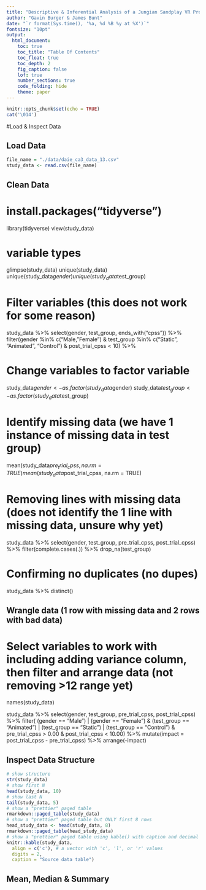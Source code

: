```yaml
---
title: "Descriptive & Inferential Analysis of a Jungian Sandplay VR Project"
author: "Gavin Burger & James Bunt"
date: "`r format(Sys.time(), '%a, %d %B %y at %X')`"
fontsize: "10pt"
output: 
  html_document:
    toc: true
    toc_title: "Table Of Contents"
    toc_float: true
    toc_depth: 2
    fig_caption: false
    lof: true
    number_sections: true
    code_folding: hide
    theme: paper
---
```


```r
knitr::opts_chunk$set(echo = TRUE)
cat('\014')
```

#Load & Inspect Data

## Load Data

```r
file_name = "./data/daie_ca3_data_13.csv"
study_data <- read.csv(file_name)
```

## Clean Data

# install.packages("tidyverse")
library(tidyverse)
view(study_data)

# variable types
glimpse(study_data)
unique(study_data)
unique(study_data$gender)
unique(study_data$test_group)

# Filter variables (this does not work for some reason)
study_data %>%
  select(gender, test_group, ends_with("cpss")) %>%
  filter(gender %in% c("Male, "Female") & test_group %in% c("Static", "Animated", "Control") & post_trial_cpss < 10) %>%

# Change variables to factor variable 
study_data$gender <- as.factor(study_data$gender)
study_data$test_group <- as.factor(study_data$test_group)

# Identify missing data (we have 1 instance of missing data in test group)
mean(study_data$pre_trial_cpss, na.rm = TRUE)
mean(study_data$post_trial_cpss, na.rm = TRUE)

# Removing lines with missing data (does not identify the 1 line with missing data, unsure why yet)
study_data %>%
  select(gender, test_group, pre_trial_cpss, post_trial_cpss) %>%
  filter(complete.cases(.)) %>%
  drop_na(test_group) 
  
# Confirming no duplicates (no dupes)
study_data %>% distinct()

## Wrangle data (1 row with missing data and 2 rows with bad data)

# Select variables to work with including adding variance column, then filter and arrange data (not removing >12 range yet)

  names(study_data)
  
  study_data %>%
    select(gender, test_group, pre_trial_cpss, post_trial_cpss) %>%
    filter(
      (gender == "Male") | (gender == "Female") &
      (test_group == "Animated") | (test_group == "Static") | (test_group == "Control") &
      pre_trial_cpss > 0.00 &
      post_trial_cpss < 10.00) %>%
    mutate(impact = post_trial_cpss - pre_trial_cpss) %>%
    arrange(-impact)

## Inspect Data Structure
```r
# show structure
str(study_data)
# show first N
head(study_data, 10)
# show last N
tail(study_data, 5)
# show a "prettier" paged table
rmarkdown::paged_table(study_data)
# show a "prettier" paged table but ONLY first 8 rows
head_study_data <- head(study_data, 8)
rmarkdown::paged_table(head_study_data)
# show a "prettier" paged table using kable() with caption and decimal digit max length and alignment = centre
knitr::kable(study_data,
  align = c('c'), # a vector with 'c', 'l', or 'r' values
  digits = 2,
  caption = "Source data table")
```

             
## Mean, Median & Summary




